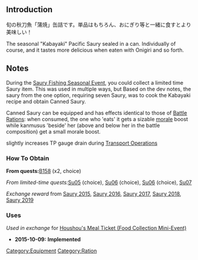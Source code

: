 {{EquipmentInfo|150}}

==Introduction==

旬の秋刀魚「蒲焼」缶詰です。単品はもちろん、おにぎり等と一緒に食すとより美味しい！

The seasonal "Kabayaki" Pacific Saury sealed in a can. Individually of course, and it tastes more delicious when eaten with Onigiri and so forth.

==Notes==

During the [[Seasonal/Saury 2015|Saury Fishing Seasonal Event]], you could collect a limited time Saury item. This was used in multiple ways, but Based on the dev notes, the saury from the  one option, requiring seven Saury, was to cook the Kabayaki recipe and obtain Canned Saury.

Canned Saury can be equipped and has effects identical to those of [[Battle Rations]]: when consumed, the one who 'eats' it gets a sizable [[morale]] boost while kanmusus 'beside' her (above and below her in the battle composition) get a small morale boost.

{{PAGENAME}} slightly increases TP gauge drain during [[Transport Operation#Equipment TP Value|Transport Operations]]

<div class="mw-collapsible"><h3>How To Obtain</h3>
<div class="mw-collapsible-content">
'''From quests: '''[[Quests#B158|B158]] (x2, choice)

''From limited-time quests: ''[[Quests/Seasonal#Su05|Su05]] (choice), [[Quests/Seasonal#Su06|Su06]] (choice), [[Quests/Seasonal#Su06|Su06]] (choice), [[Quests/Seasonal#Su07|Su07]]

''Exchange reward'' from [[Naval District Saury Festival|Saury 2015]], [[Naval District Saury Festival|Saury 2016]], [[Naval District Saury Festival|Saury 2017]], [[Naval District Saury Festival|Saury 2018]], [[Naval District Saury Festival|Saury 2019]]

</div></div>

<div class="mw-collapsible"><h3>Uses</h3>
<div class="mw-collapsible-content">
''Used in exchange'' for [[Spring 2018 Food Collection Mini-Event|Houshou's Meal Ticket (Food Collection Mini-Event)]]

</div></div>


<div class="mw-collapsible><h3>Updates History</h3>
<div class="mw-collapsible-content>
* '''2015-10-09:''' '''Implemented'''
</div></div>


{{Equipmentlist}}
[[Category:Equipment]]
[[Category:Ration]]